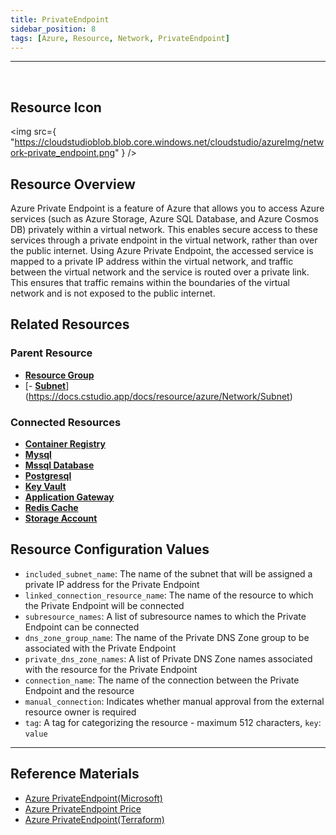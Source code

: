 ```yaml
---
title: PrivateEndpoint
sidebar_position: 8
tags: [Azure, Resource, Network, PrivateEndpoint]
---
```


<hr />
<br />

## Resource Icon

<img
    src={
        "https://cloudstudioblob.blob.core.windows.net/cloudstudio/azureImg/network-private_endpoint.png"
    }
/>

## Resource Overview

Azure Private Endpoint is a feature of Azure that allows you to access Azure services (such as Azure Storage, Azure SQL Database, and Azure Cosmos DB) privately within a virtual network. 
This enables secure access to these services through a private endpoint in the virtual network, rather than over the public internet.
Using Azure Private Endpoint, the accessed service is mapped to a private IP address within the virtual network, and traffic between the virtual network and the service is routed over a private link. 
This ensures that traffic remains within the boundaries of the virtual network and is not exposed to the public internet.

## Related Resources

### Parent Resource

-   [**Resource Group**](https://docs.cstudio.app/docs/resource/azure/Base/ResourceGroup)
-   [- [**Subnet**](https://docs.cstudio.app/docs/resource/azure/Network/Subnet)](https://docs.cstudio.app/docs/resource/azure/Network/Subnet)

### Connected Resources

-   [**Container Registry**](https://docs.cstudio.app/docs/resource/azure/Container/ContainerRegistry)
-   [**Mysql**](https://docs.cstudio.app/docs/resource/azure/Database/Mysql)
-   [**Mssql Database**](https://docs.cstudio.app/docs/resource/azure/Database/MssqlDatabase)
-   [**Postgresql**](https://docs.cstudio.app/docs/resource/azure/Database/Postgresql)
-   [**Key Vault**](https://docs.cstudio.app/docs/resource/azure/KeyVault)
-   [**Application Gateway**](https://docs.cstudio.app/docs/resource/azure/Network/ApplicationGateway)
-   [**Redis Cache**](https://docs.cstudio.app/docs/resource/azure/RedisCache/)
-   [**Storage Account**](https://docs.cstudio.app/docs/resource/azure/Storage/StorageAccount)

## Resource Configuration Values

-   `included_subnet_name`: The name of the subnet that will be assigned a private IP address for the Private Endpoint
-   `linked_connection_resource_name`: The name of the resource to which the Private Endpoint will be connected
-   `subresource_names`: A list of subresource names to which the Private Endpoint can be connected
-   `dns_zone_group_name`: The name of the Private DNS Zone group to be associated with the Private Endpoint
-   `private_dns_zone_names`: A list of Private DNS Zone names associated with the resource for the Private Endpoint
-   `connection_name`: The name of the connection between the Private Endpoint and the resource
-   `manual_connection`: Indicates whether manual approval from the external resource owner is required
-   `tag`: A tag for categorizing the resource - maximum 512 characters, `key`: `value`

---

## Reference Materials

-   [Azure PrivateEndpoint(Microsoft)](https://learn.microsoft.com/ko-kr/azure/private-link/private-endpoint-overview)
-   [Azure PrivateEndpoint Price](https://azure.microsoft.com/en-us/pricing/details/private-link/)
-   [Azure PrivateEndpoint(Terraform)](https://registry.terraform.io/providers/hashicorp/azurerm/latest/docs/resources/private_endpoint)
